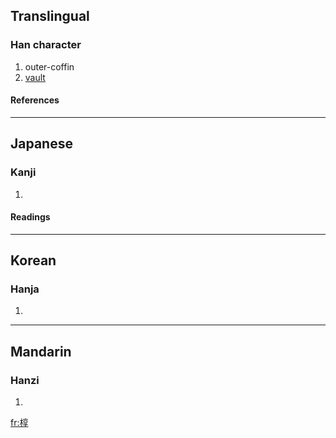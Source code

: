 {{see|槨}}

==Translingual==
===Han character===
{{Han char|rn=75|rad=木|as=08|sn=12|four=|canj=木卜口木 (DYRD)}}
# outer-coffin
# [[vault]]
====References====
{{Han ref|kx=0535.150|dkj=15003|dj=0923.070|hdz=21236.110|uh=6901|ud=26881}}

----
==Japanese==
===Kanji===
{{ja-kanji|grade=|rs=木08}}
# {{defn|Japanese}} 
====Readings====
{{ja-readings|on=[[かく]] (kaku)|kun=[[ひつぎ]] (hitsugi), [[うわひつぎ]] (uwahitsugi)}}

----
==Korean==
===Hanja===
{{ko-hanja|hangeul=곽|eumhun=|rv=gwak|mr=kwak|y=kwak}}
# {{defn|Korean}}

----
==Mandarin==
===Hanzi===
{{cmn-hanzi|tra=槨|pin=[[guǒ]] (guo3)|wg=kuo<sup>3</sup>}}
# {{defn|Mandarin}}

[[fr:椁]]